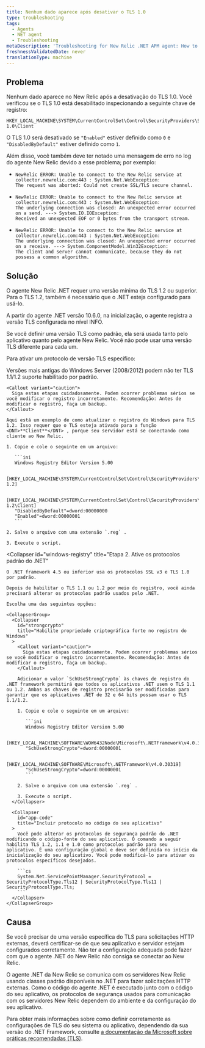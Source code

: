 ```yaml
---
title: Nenhum dado aparece após desativar o TLS 1.0
type: troubleshooting
tags:
  - Agents
  - NET agent
  - Troubleshooting
metaDescription: 'Troubleshooting for New Relic .NET APM agent: How to configure your TLS protocol preferences for your .NET application and environment.'
freshnessValidatedDate: never
translationType: machine
---
```


## Problema

Nenhum dado aparece no New Relic após a desativação do TLS 1.0. Você verificou se o TLS 1.0 está desabilitado inspecionando a seguinte chave de registro:

```
HKEY_LOCAL_MACHINE\SYSTEM\CurrentControlSet\Control\SecurityProviders\SCHANNEL\Protocols\TLS 1.0\Client
```

O TLS 1.0 será desativado se `"Enabled"` estiver definido como `0` e `"DisabledByDefault"` estiver definido como `1`.

Além disso, você também deve ter notado uma mensagem de erro no log do agente New Relic devido a esse problema; por exemplo:

* ```
  NewRelic ERROR: Unable to connect to the New Relic service at collector.newrelic.com:443 : System.Net.WebException: 
  The request was aborted: Could not create SSL/TLS secure channel.
  ```
* ```
  NewRelic ERROR: Unable to connect to the New Relic service at collector.newrelic.com:443 : System.Net.WebException: 
  The underlying connection was closed: An unexpected error occurred on a send. ---> System.IO.IOException: 
  Received an unexpected EOF or 0 bytes from the transport stream.
  ```
* ```
  NewRelic ERROR: Unable to connect to the New Relic service at collector.newrelic.com:443 : System.Net.WebException: 
  The underlying connection was closed: An unexpected error occurred on a receive. ---> System.ComponentModel.Win32Exception: 
  The client and server cannot communicate, because they do not possess a common algorithm.
  ```

## Solução

O agente New Relic .NET requer uma versão mínima do TLS 1.2 ou superior. Para o TLS 1.2, também é necessário que o .NET esteja configurado para usá-lo.

A partir do agente .NET versão 10.6.0, na inicialização, o agente registra a versão TLS configurada no nível INFO.

<Callout variant="important">
  Se você definir uma versão TLS como padrão, ela será usada tanto pelo aplicativo quanto pelo agente New Relic. Você não pode usar uma versão TLS diferente para cada um.
</Callout>

Para ativar um protocolo de versão TLS específico:

<CollapserGroup>
  <Collapser
    id="windows-registry"
    title="Passo 1. Habilite os protocolos TLS no registro do Windows."
  >
    Versões mais antigas do Windows Server (2008/2012) podem não ter TLS 1.1/1.2 suporte habilitado por padrão.

    <Callout variant="caution">
      Siga estas etapas cuidadosamente. Podem ocorrer problemas sérios se você modificar o registro incorretamente. Recomendação: Antes de modificar o registro, faça um backup.
    </Callout>

    Aqui está um exemplo de como atualizar o registro do Windows para TLS 1.2. Isso requer que o TLS esteja ativado para a função <DNT>**Client**</DNT> , porque seu servidor está se conectando como cliente ao New Relic.

    1. Copie e cole o seguinte em um arquivo:

       ```ini
       Windows Registry Editor Version 5.00

       [HKEY_LOCAL_MACHINE\SYSTEM\CurrentControlSet\Control\SecurityProviders\SCHANNEL\Protocols\TLS 1.2]

       [HKEY_LOCAL_MACHINE\SYSTEM\CurrentControlSet\Control\SecurityProviders\SCHANNEL\Protocols\TLS 1.2\Client]
       "DisabledByDefault"=dword:00000000
       "Enabled"=dword:00000001
       ```

    2. Salve o arquivo com uma extensão `.reg` .

    3. Execute o script.
  </Collapser>

  <Collapser
    id="windows-registry"
    title="Etapa 2. Ative os protocolos padrão do .NET"
  >
    O .NET framework 4.5 ou inferior usa os protocolos SSL v3 e TLS 1.0 por padrão.

    Depois de habilitar o TLS 1.1 ou 1.2 por meio do registro, você ainda precisará alterar os protocolos padrão usados pelo .NET.

    Escolha uma das seguintes opções:

    <CollapserGroup>
      <Collapser
        id="strongcrypto"
        title="Habilite propriedade criptográfica forte no registro do Windows"
      >
        <Callout variant="caution">
          Siga estas etapas cuidadosamente. Podem ocorrer problemas sérios se você modificar o registro incorretamente. Recomendação: Antes de modificar o registro, faça um backup.
        </Callout>

        Adicionar o valor `SchUseStrongCrypto` às chaves de registro do .NET framework permitirá que todos os aplicativos .NET usem o TLS 1.1 ou 1.2. Ambas as chaves de registro precisarão ser modificadas para garantir que os aplicativos .NET de 32 e 64 bits possam usar o TLS 1.1/1.2.

        1. Copie e cole o seguinte em um arquivo:

           ```ini
           Windows Registry Editor Version 5.00

           [HKEY_LOCAL_MACHINE\SOFTWARE\WOW6432Node\Microsoft\.NETFramework\v4.0.30319] 
           "SchUseStrongCrypto"=dword:00000001

           [HKEY_LOCAL_MACHINE\SOFTWARE\Microsoft\.NETFramework\v4.0.30319]
           "SchUseStrongCrypto"=dword:00000001
           ```

        2. Salve o arquivo com uma extensão `.reg` .

        3. Execute o script.
      </Collapser>

      <Collapser
        id="app-code"
        title="Incluir protocolo no código do seu aplicativo"
      >
        Você pode alterar os protocolos de segurança padrão do .NET modificando o código-fonte do seu aplicativo. O comando a seguir habilita TLS 1.2, 1.1 e 1.0 como protocolos padrão para seu aplicativo. É uma configuração global e deve ser definida no início da inicialização do seu aplicativo. Você pode modificá-lo para ativar os protocolos específicos desejados.

        ```cs
        System.Net.ServicePointManager.SecurityProtocol = SecurityProtocolType.Tls12 | SecurityProtocolType.Tls11 | SecurityProtocolType.Tls;
        ```
      </Collapser>
    </CollapserGroup>
  </Collapser>
</CollapserGroup>

## Causa

Se você precisar de uma versão específica do TLS para solicitações HTTP externas, deverá certificar-se de que seu aplicativo e servidor estejam configurados corretamente. Não ter a configuração adequada pode fazer com que o agente .NET do New Relic não consiga se conectar ao New Relic.

O agente .NET da New Relic se comunica com os servidores New Relic usando classes padrão disponíveis no .NET para fazer solicitações HTTP externas. Como o código do agente .NET é executado junto com o código do seu aplicativo, os protocolos de segurança usados para comunicação com os servidores New Relic dependem do ambiente e da configuração do seu aplicativo.

Para obter mais informações sobre como definir corretamente as configurações de TLS do seu sistema ou aplicativo, dependendo da sua versão do .NET Framework, consulte [a documentação da Microsoft sobre práticas recomendadas (TLS)](https://docs.microsoft.com/en-us/dotnet/framework/network-programming/tls).
